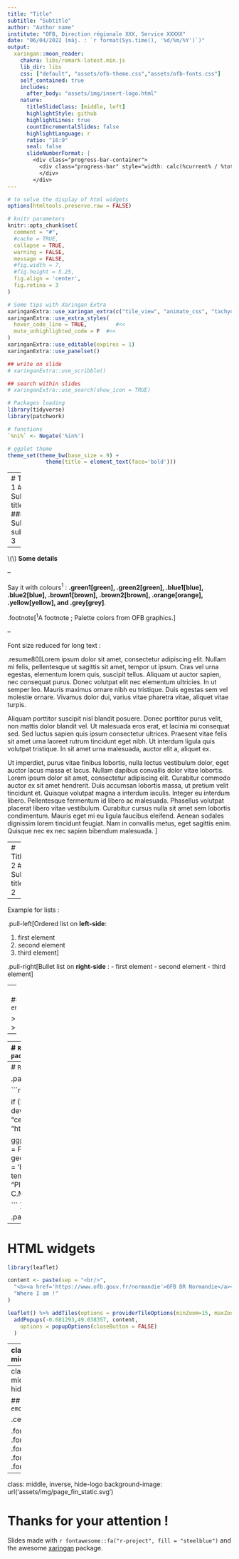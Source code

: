 ```yaml
---
title: "Title"
subtitle: "Subtitle"
author: "Author name"
institute: "OFB, Direction régionale XXX, Service XXXXX"
date: "06/04/2022 (màj. : `r format(Sys.time(), '%d/%m/%Y')`)"
output:
  xaringan::moon_reader:
    chakra: libs/remark-latest.min.js
    lib_dir: libs
    css: ["default", "assets/ofb-theme.css","assets/ofb-fonts.css"]
    self_contained: true
    includes:
      after_body: "assets/img/insert-logo.html"
    nature:
      titleSlideClass: [middle, left]
      highlightStyle: github
      highlightLines: true
      countIncrementalSlides: false
      highlightLanguage: r
      ratio: "16:9"
      seal: false
      slideNumberFormat: |
        <div class="progress-bar-container">
          <div class="progress-bar" style="width: calc(%current% / %total% * 100%);">
          </div>
        </div>
---
```


```r
# to solve the display of html widgets 
options(htmltools.preserve.raw = FALSE)

# knitr parameters
knitr::opts_chunk$set(
  comment = "#",
  #cache = TRUE,
  collapse = TRUE,
  warning = FALSE,
  message = FALSE,
  #fig.width = 7,
  #fig.height = 5.25,
  fig.align = 'center',
  fig.retina = 3
)

# Some tips with Xaringan Extra
xaringanExtra::use_xaringan_extra(c("tile_view", "animate_css", "tachyons"))
xaringanExtra::use_extra_styles(
  hover_code_line = TRUE,         #<<
  mute_unhighlighted_code = F  #<<
)
xaringanExtra::use_editable(expires = 1)
xaringanExtra::use_panelset()

## write on slide
# xaringanExtra::use_scribble()

## search within slides
# xaringanExtra::use_search(show_icon = TRUE)
```


```r
# Packages loading
library(tidyverse)
library(patchwork)

# functions
`%ni%` <- Negate('%in%')

# ggplot theme
theme_set(theme_bw(base_size = 9) +
            theme(title = element_text(face='bold')))
```

---
# Title 1
## Sub-title 1
### Sub-subtitle 3

--

\\(\rightarrow\\) **Some details**

--

Say it with colours<sup>1</sup> : **.green1[green], .green2[green], .blue1[blue], .blue2[blue], .brown1[brown], .brown2[brown], .orange[orange], .yellow[yellow], and .grey[grey]**.

.footnote[<sup>1</sup>A footnote ; Palette colors from OFB graphics.]

--

Font size reduced for long text :

.resume80[Lorem ipsum dolor sit amet, consectetur adipiscing elit. Nullam mi felis, pellentesque ut sagittis sit amet, tempor ut ipsum. Cras vel urna egestas, elementum lorem quis, suscipit tellus. Aliquam ut auctor sapien, nec consequat purus. Donec volutpat elit nec elementum ultricies. In ut semper leo. Mauris maximus ornare nibh eu tristique. Duis egestas sem vel molestie ornare. Vivamus dolor dui, varius vitae pharetra vitae, aliquet vitae turpis.

Aliquam porttitor suscipit nisl blandit posuere. Donec porttitor purus velit, non mattis dolor blandit vel. Ut malesuada eros erat, et lacinia mi consequat sed. Sed luctus sapien quis ipsum consectetur ultrices. Praesent vitae felis sit amet urna laoreet rutrum tincidunt eget nibh. Ut interdum ligula quis volutpat tristique. In sit amet urna malesuada, auctor elit a, aliquet ex.

Ut imperdiet, purus vitae finibus lobortis, nulla lectus vestibulum dolor, eget auctor lacus massa et lacus. Nullam dapibus convallis dolor vitae lobortis. Lorem ipsum dolor sit amet, consectetur adipiscing elit. Curabitur commodo auctor ex sit amet hendrerit. Duis accumsan lobortis massa, ut pretium velit tincidunt et. Quisque volutpat magna a interdum iaculis. Integer eu interdum libero. Pellentesque fermentum id libero ac malesuada. Phasellus volutpat placerat libero vitae vestibulum. Curabitur cursus nulla sit amet sem lobortis condimentum. Mauris eget mi eu ligula faucibus eleifend. Aenean sodales dignissim lorem tincidunt feugiat. Nam in convallis metus, eget sagittis enim. Quisque nec ex nec sapien bibendum malesuada. ] 


---
# Title 2
## Sub-title 2

--

Example for lists :

.pull-left[Ordered list on **left-side**:

1. first element
1. second element
1. third element] 

.pull-right[Bullet list on **right-side** :
- first element
- second element
- third element]

--
<br>
## Sub-title 3 `r emo::ji('warning')`


> **A blockquote**
>
> Hello World !
>



--

---
# `R code` example for tables with `DT package` 


```r
# R code
DT::datatable(
  head(iris, 100),fillContainer = F,rownames = FALSE, extensions = "Buttons",
                options = list(dom = 'tBp', buttons = c("csv","excel"), 
                               pageLength = 8)
)
```


---
# `R code` example of Slide with Panelset
    
.panelset[
.panel[.panel-name[R Code]
    
```r
library(ggplot2) #<<

if (!require("templatesofb")) 
  devtools::install_gitlab(
    repo = "cedric.mondy1/templatesofb", 
    host = "https://gitlab.ofb.fr")

ggplot(data = iris) +
  aes(x = Sepal.Length, y = Petal.Length, fill = Species) +
  geom_point(pch=21,size=2.5,alpha=0.9,col = 'black') +
  templatesOFB::scale_fill_ofb() + 
  templatesOFB::theme_ofb() +
  labs(title = "Plot with {templatesofb} package by C.Mondy")

```
]
    
.panel[.panel-name[Plot]
```r
```
]
]

---
# HTML widgets

```r
library(leaflet)

content <- paste(sep = "<br/>",
  "<b><a href='https://www.ofb.gouv.fr/normandie'>OFB DR Normandie</a></b>",
  "Where I am !"
)

leaflet() %>% addTiles(options = providerTileOptions(minZoom=15, maxZoom=18)) %>%
  addPopups(-0.681293,49.038357, content,
    options = popupOptions(closeButton = FALSE)
  )
```


---
class: center, middle, inverse

## .font200[Détails par départements]

```r
dpts <- data.frame(nom = c("Calvados","Eure","Manche","Orne","Seine-Maritime"),
                   code = c(14, 27, 50, 61, 76))

for (i in 1:nrow(dpts)) {
  cat("\n\n---\n")
  cat("  \n#",  paste0(dpts$nom[i], " (", dpts$code[i],")"), "\n")
  plot(rnorm(100))
}
```

---
class: center, middle, inverse, hide-logo

## \\(\rightarrow\\) Let's go ! `r emo::ji('smiley')`

.center[
![Saw](https://media.giphy.com/media/PmXqsV7Jqz7JpkcQ3b/giphy.gif)

.font150[Click] .font100[Click] .font80[Click] .font60[Click] .font40[Click]...
]

---
class: middle, inverse, hide-logo
background-image: url('assets/img/page_fin_static.svg')

# Thanks for your attention !

Slides made with `r fontawesome::fa("r-project", fill = "steelblue")` and the awesome  [xaringan](https://github.com/yihui/xaringan) package.



